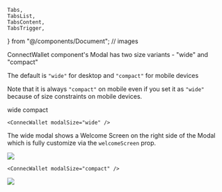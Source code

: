 	Tabs,
	TabsList,
	TabsContent,
	TabsTrigger,
} from "@/components/Document";
// images

ConnectWallet component's Modal has two size variants - "wide" and "compact"

The default is `"wide"` for desktop and `"compact"` for mobile devices

Note that it is always `"compact"` on mobile even if you set it as `"wide"` because of size constraints on mobile devices.

<Tabs defaultValue='wide'>
  <TabsList>
    <TabsTrigger value='wide'> wide </TabsTrigger>
    <TabsTrigger value='compact'> compact </TabsTrigger>
  </TabsList>

<TabsContent value='wide'>

```tsx
<ConnecWallet modalSize="wide" />
```

The wide modal shows a Welcome Screen on the right side of the Modal which is fully customize via the `welcomeScreen` prop.

<Image src={ConnectWalletDarkWideImage} className="rounded-lg border" />

</TabsContent>

<TabsContent value='compact'>

```tsx
<ConnecWallet modalSize="compact" />
```

<Image src={ConnectWalletDarkCompactImage} className="rounded-lg border" />

</TabsContent>
</Tabs>
